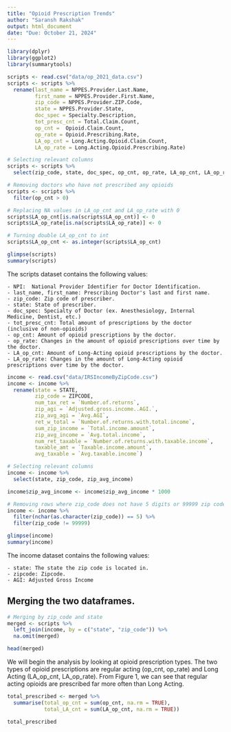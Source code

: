 ```yaml
---
title: "Opioid Prescription Trends"
author: "Saransh Rakshak"
output: html_document
date: "Due: October 21, 2024"
---
```


```r
library(dplyr)
library(ggplot2)
library(summarytools)
```

```R
scripts <- read.csv("data/op_2021_data.csv")
scripts <- scripts %>%
  rename(last_name = NPPES.Provider.Last.Name,
         first_name = NPPES.Provider.First.Name,
         zip_code = NPPES.Provider.ZIP.Code,
         state = NPPES.Provider.State,
         doc_spec = Specialty.Description,
         tot_presc_cnt = Total.Claim.Count,
         op_cnt =  Opioid.Claim.Count,
         op_rate = Opioid.Prescribing.Rate,
         LA_op_cnt = Long.Acting.Opioid.Claim.Count,
         LA_op_rate = Long.Acting.Opioid.Prescribing.Rate)

# Selecting relevant columns
scripts <- scripts %>%
  select(zip_code, state, doc_spec, op_cnt, op_rate, LA_op_cnt, LA_op_rate)

# Removing doctors who have not prescribed any opioids
scripts <- scripts %>%
  filter(op_cnt > 0)

# Replacing NA values in LA_op_cnt and LA_op_rate with 0
scripts$LA_op_cnt[is.na(scripts$LA_op_cnt)] <- 0
scripts$LA_op_rate[is.na(scripts$LA_op_rate)] <- 0

# Turning double LA_op_cnt to int
scripts$LA_op_cnt <- as.integer(scripts$LA_op_cnt)

glimpse(scripts)
summary(scripts)
```

The scripts dataset contains the following values:

    - NPI:  National Provider Identifier for Doctor Identification.
    - last_name, first_name: Prescribing Doctor's last and first name.
    - zip_code: Zip code of prescriber.
    - state: State of prescriber.
    - doc_spec: Specialty of Doctor (ex. Anesthesiology, Internal Medicine, Dentist, etc.)
    - tot_presc_cnt: Total amount of prescriptions by the doctor (inclusive of non-opioids)
    - op_cnt: Amount of opioid prescriptions by the doctor.
    - op_rate: Changes in the amount of opioid prescriptions over time by the doctor.
    - LA_op_cnt: Amount of Long-Acting opioid prescriptions by the doctor.
    - LA_op_rate: Changes in the amount of Long-Acting opioid prescriptions over time by the doctor.



```R
income <- read.csv("data/IRSIncomeByZipCode.csv")
income <- income %>% 
  rename(state = STATE,
         zip_code = ZIPCODE,
         num_tax_ret = `Number.of.returns`,
         zip_agi = `Adjusted.gross.income..AGI.`,
         zip_avg_agi = `Avg.AGI`,
         ret_w_total = `Number.of.returns.with.total.income`,
         sum_zip_income = `Total.income.amount`,
         zip_avg_income = `Avg.total.income`,
         num_ret_taxable = `Number.of.returns.with.taxable.income`,
         taxable_amt = `Taxable.income.amount`,
         avg_taxable = `Avg.taxable.income`)

# Selecting relevant columns
income <- income %>%
  select(state, zip_code, zip_avg_income)

income$zip_avg_income <- income$zip_avg_income * 1000

# Removing rows where zip_code does not have 5 digits or 99999 zip codes
income <- income %>%
  filter(nchar(as.character(zip_code)) == 5) %>%
  filter(zip_code != 99999)

glimpse(income)
summary(income)
```
  
The income dataset contains the following values:

    - state: The state the zip code is located in.
    - zipcode: Zipcode.
    - AGI: Adjusted Gross Income
    

## Merging the two dataframes.

```R
# Merging by zip_code and state
merged <- scripts %>%
  left_join(income, by = c("state", "zip_code")) %>%
  na.omit(merged)

head(merged)
```


We will begin the analysis by looking at opioid prescription types. The two types of opioid prescriptions are regular acting (op_cnt, op_rate) and Long Acting (LA_op_cnt, LA_op_rate). From Figure 1, we can see that regular acting opioids are prescribed far more often than Long Acting. 


```R

total_prescribed <- merged %>%
  summarise(total_op_cnt = sum(op_cnt, na.rm = TRUE),
            total_LA_cnt = sum(LA_op_cnt, na.rm = TRUE))

total_prescribed

```


